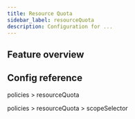 ```yaml
---
title: Resource Quota
sidebar_label: resourceQuota
description: Configuration for ...
---
```




## Feature overview

## Config reference

policies > resourceQuota
<ResourceQuota/>

policies > resourceQuota > scopeSelector
<ScopeSelector/>